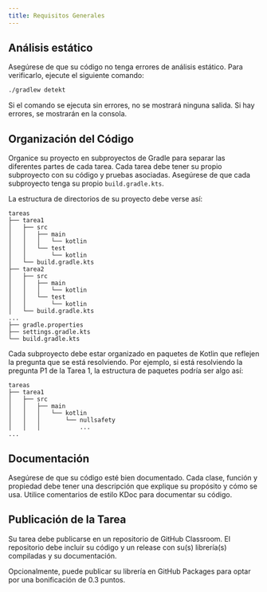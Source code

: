 ```yaml
---
title: Requisitos Generales
---
```


## Análisis estático

Asegúrese de que su código no tenga errores de análisis estático. Para verificarlo, ejecute el siguiente comando:

```bash
./gradlew detekt
```

Si el comando se ejecuta sin errores, no se mostrará ninguna salida. Si hay errores, se mostrarán en la consola.

## Organización del Código

Organice su proyecto en subproyectos de Gradle para separar las diferentes partes de cada tarea. Cada tarea debe tener
su propio subproyecto con su código y pruebas asociadas. Asegúrese de que cada subproyecto tenga su propio `build.gradle.kts`.

La estructura de directorios de su proyecto debe verse así:

```
tareas
├── tarea1
│   ├── src
│   │   ├── main
│   │   │   └── kotlin
│   │   └── test
│   │       └── kotlin
│   └── build.gradle.kts
├── tarea2
│   ├── src
│   │   ├── main
│   │   │   └── kotlin
│   │   └── test
│   │       └── kotlin
│   └── build.gradle.kts
...
├── gradle.properties
├── settings.gradle.kts
└── build.gradle.kts
```

Cada subproyecto debe estar organizado en paquetes de Kotlin que reflejen la pregunta que se está resolviendo. Por ejemplo, si está resolviendo la pregunta P1 de la Tarea 1, la estructura de paquetes podría ser algo así:

```
tareas
├── tarea1
│   ├── src
│   │   ├── main
│   │   │   └── kotlin
│   │   │       └── nullsafety
│   │   │           ...
...
```


## Documentación

Asegúrese de que su código esté bien documentado. Cada clase, función y propiedad debe tener una descripción que explique su propósito y cómo se usa.
Utilice comentarios de estilo KDoc para documentar su código.

## Publicación de la Tarea

Su tarea debe publicarse en un repositorio de GitHub Classroom. El repositorio debe incluir su código y un release con su(s) librería(s) compiladas y su documentación.

Opcionalmente, puede publicar su librería en GitHub Packages para optar por una bonificación de 0.3 puntos.
